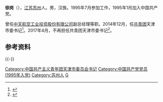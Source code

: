 '''徐岗'''（{{bd|1972年|6月||catIdx=X徐}}），[[江苏|江苏]][[苏州|苏州]]人。男，汉族。1995年7月参加工作，1995年1月加入中国共产党。

曾任[[中天航空工业投资股份有限公司|中天航空工业投资股份有限公司]]副总经理等职。2014年12月，任[[中國共產主義青年團|共青团]]天津市委书记<ref>{{cite web|url=http://renshi.people.com.cn/n/2015/0123/c139617-26436407.html|title=徐岗任共青团天津市委书记（图/简历）|publisher=人民网|accessdate=2016-10-08|deadurl=yes|archiveurl=https://web.archive.org/web/20160122122615/http://renshi.people.com.cn/n/2015/0123/c139617-26436407.html|archivedate=2016年1月22日|df=}}</ref>。2017年4月，不再担任共青团天津市委书记<ref>{{cite web|title=王峰任共青团天津市委书记 徐岗不再担任|url=http://district.ce.cn/newarea/sddy/201704/28/t20170428_22449455.shtml|publisher=中国经济网|accessdate=2017-05-04|archive-date=2021-01-05|archive-url=https://web.archive.org/web/20210105235554/http://district.ce.cn/newarea/sddy/201704/28/t20170428_22449455.shtml|dead-url=no}}</ref>。

== 参考资料 ==
{{reflist}}

{{-}}
{{start box}}
{{s-civ}}
{{s-before|[[刘志强_(1971年)|刘志强]]}}
{{s-title|[[中国共产主义青年团|中国共产主义青年团]]天津市委书记|2014年12月—2017年4月}}
{{s-after|[[王峰_(1974年)|王峰]]}}
{{end box}}

{{各省级行政区团委书记}}

{{中华人民共和国政治人物小作品}}
{{DEFAULTSORT:X徐}}
[[Category:中国共产主义青年团天津市委员会书记|Category:中国共产主义青年团天津市委员会书记]]
[[Category:中国共产党党员_(1995年入党)|Category:中国共产党党员 (1995年入党)]]
[[Category:苏州人|Category:苏州人]]
[[Category:徐姓|G]]